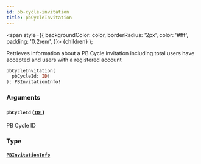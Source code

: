 ```yaml
---
id: pb-cycle-invitation
title: pbCycleInvitation
---
```


<span
style={{
      backgroundColor: color,
      borderRadius: '2px',
      color: '#fff',
      padding: '0.2rem',
    }}>
{children}
</span>
);

Retrieves information about a PB Cycle invitation including total users have accepted and users with a registered account

```graphql
pbCycleInvitation(
  pbCycleId: ID!
): PBInvitationInfo!

```

### Arguments

#### `pbCycleId` ([`ID!`](/api/scalars/id))

PB Cycle ID

### Type

#### [`PBInvitationInfo`](/api/objects/pb-invitation-info)
